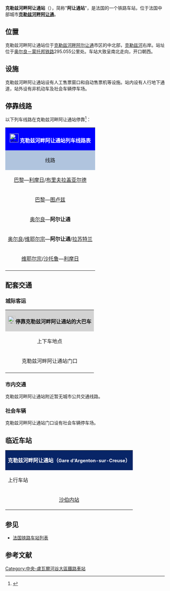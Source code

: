 {{Infobox station
| name          =[[File:Sncf-logo.svg|32x32px]]克勒兹河畔阿让通站<br>(<span style="font-size:small">阿让通站</span>)<br>{{lang|fr|Gare d'Argenton-sur-Creuse}}
| type          = [[法国铁路|法国铁路]]
| image = File:Argenton-sur-Creuse gare 6.jpg
|image_caption = 克勒兹河畔阿让通站
| address       = {{FRA}}[[安德尔省|安德尔省]][[克勒兹河畔阿尔让通|克勒兹河畔阿尔让通]]
| latd          = 46
| latm          = 35
| lats          = 32
| latNS         = N
| longd         = 1
| longm         = 31
| longs         = 06
| longEW        = E
| operator = [[File:Sncf-logo.svg|32x32px]]
| coordinates_display = yes
| iso_region    = FR
| line          = 
* [[奥尔良－蒙托邦铁路|奥尔良－蒙托邦铁路]]
| platform      = 1侧式站台，1岛式站台
| tracks        = 3
| elevation = 110米
| opened        = 1847年7月20日
| rebuilt =1987年11月21日
| status = 使用中
| closed        = 
| passengers= 131,897人次<ref>{{Cite web|url=https://ressources.data.sncf.com/explore/dataset/frequentation-gares/?sort=voyageurs_2014&q=argenton|title=Fréquentation en gares|accessdate=2016-11-12|author=SNCF|date=|language=法语|publisher=SNCF Open Data}}</ref>
| pass_year= 2015年
| station_type = 客运车站，兼办货运业务
| connections = 
*[[沙托鲁城市公共交通|沙托鲁城市公共交通]]
*安德尔省城际客运
| route_map =
| map_locator   = 
| note =
}}

'''克勒兹河畔阿让通站'''（{{lang-fr|Gare d'Argenton-sur-Creuse}}），简称"'''阿让通站'''"，是法国的一个铁路车站，位于法国中部城市'''[[克勒兹河畔阿让通|克勒兹河畔阿让通]]'''。

==位置==

克勒兹河畔阿让通站位于[[克勒兹河畔阿尔让通|克勒兹河畔阿尔让通]]市区的中北部，[[克勒兹河|克勒兹河]]右岸。站址位于[[奥尔良－蒙托邦铁路|奥尔良－蒙托邦铁路]]295.055公里处。车站大致呈南北走向，开口朝西。

==设施==

克勒兹河畔阿让通站设有人工售票窗口和自动售票机等设施。站内设有人行地下通道，站外设有非机动车及社会车辆停车场。

== 停靠线路 ==

{{动态列表|最后更新时间：2017年4月7日。本章节内容仅供参考，不排除临时性的变更。欢迎修正和补充}}

以下列车线路在克勒兹河畔阿让通站停靠<ref>{{Cite web|url=https://www.ter.sncf.com/centre-val-de-loire/gares/87597120/Argenton-sur-Creuse/pratique|title=GARE ARGENTON-SUR-CREUSE|accessdate=2017-04-06|author=SNCF|date=|language=法语|publisher=TER Centre-Val-de-Loire|archive-date=2018-02-19|archive-url=https://web.archive.org/web/20180219210808/https://www.ter.sncf.com/centre-val-de-loire/gares/87597120/Argenton-sur-Creuse/pratique|dead-url=no}}</ref>：

{| class="wikitable mw-collapsible" 
|colspan="5" style="background:#0000FF" align="center" |[[File:Sncf-logo.svg|28x28px]] <font color=#FFFFFF>'''克勒兹河畔阿让通站列车线路表'''</font>
|-
!style="background:#B0C4DE"| 线路
!style="background:#B0C4DE"|车种
!style="background:#B0C4DE"|上一站
!style="background:#B0C4DE"|下一站
!style="background:#B0C4DE"|大致运行频率{{noteTag|name=noteA}}
|-
|[[巴黎奥斯特里茨站|巴黎]]—[[利摩日贝尼迪克坦站|利摩日]]/[[布里夫拉盖亚尔德站|布里夫拉盖亚尔德]]
| rowspan="2" align="center" |'''[[法国城际列车|INTERCITÉS]]'''
|[[沙托鲁站|沙托鲁]]
|[[拉苏特兰站|拉苏特兰]]
|每天1趟
|-
|[[巴黎奥斯特里茨站|巴黎]]—[[图卢兹马塔比奥站|图卢兹]]
|[[沙托鲁站|沙托鲁]]
|[[拉苏特兰站|拉苏特兰]]
|每天1趟{{noteTag|name=noteB}}
|-
|[[奥尔良站|奥尔良]]—'''阿尔让通'''
| rowspan="3" align="center"|'''[[法国大区列车|TER]]'''
|[[沙托鲁站|沙托鲁]]
|（终点）
|每天2趟左右
|-
|[[奥尔良站|奥尔良]]/[[维耶尔宗城站|维耶尔宗]]—'''阿尔让通'''/[[拉苏特兰站|拉苏特兰]]
|[[沙伯内站|沙伯内]]
|[[埃居宗站|埃居宗]]
|每天1趟
|-
|[[维耶尔宗站|维耶尔宗]]/[[沙托鲁站|沙托鲁]]—[[利摩日贝尼迪克坦站|利摩日]]
|[[沙托鲁站|沙托鲁]]
|[[埃居宗站|埃居宗]]
|每天7趟左右
|-
|colspan="5" style="background:#FFFFFF"|{{noteFoot|1=
{{noteTag|name=noteA|1=在本栏中，往返1次为"1趟"；除特别标明外，其数据仅工作日有效，周末及节假日列车数量可能会减少}}
{{noteTag|name=noteB|1=去程（图卢兹方向）仅每周五、六、日开行}}
}}
|}

==配套交通==

===城际客运===

{| class="wikitable mw-collapsible" 
|colspan="3" align="center" style="background:#D3D3D3" |[[File:BSicon_BUS.svg|24x24px]]'''停靠克勒兹河畔阿让通站的大巴车'''
|-
!align="center" |上下车地点
!align="center" |运营单位
!align="center" |主要目的地{{noteTag|name=noteA}}
|-
| rowspan="2" align="center" |克勒兹河畔阿让通站门口
|align="center" |{{link-fr|安德尔省城际客运|Réseau interurbain de l'Indre}}<br>Aile Bleue
|
* N线（每天1班，仅周一至五运行，部分时段需提前预定）：[[勒蓬克雷蒂安沙伯内|勒蓬克雷蒂安沙伯内]]、[[圣戈捷|圣戈捷]]、[[勒布朗|勒布朗]]
|-
|align="center" |[[SNCF|SNCF]]{{noteTag|name=noteB}}
|
* [[沙托鲁|沙托鲁]]
*''当某条铁路线施工或罢工时，SNCF可能会提供途径该线路沿途站点的大巴车''
|-
|colspan="3" style="background:#FFFFFF"|{{noteFoot|1=
{{noteTag|name=noteA|1=本栏不包括可以联程中转前往的目的地}}
{{noteTag|name=noteB|1=其车票可与SNCF的同线路车票通用}}
}}
|}

===市内交通===

克勒兹河畔阿让通站附近暂无城市公共交通线路。

===社会车辆===

克勒兹河畔阿让通站门口设有社会车辆停车场。

==临近车站==

{|class="wikitable mw-collapsible" style="margin: 0 auto; text-align:center; width:42em;"
|colspan="3"  style="background:#082567" |<font color=#FFFFFF>'''克勒兹河畔阿让通站（<span style="font-size:11pt;">Gare d'Argenton-sur-Creuse</span>）'''</font>
|-
!上行车站
!线路
!下行车站
|-
|align="center" |[[沙伯内站|沙伯内站]]
|align="center" |'''[[奥尔良－蒙托邦铁路|奥尔良－蒙托邦铁路]]'''
|align="center" |[[埃居宗站|埃居宗站]]
|}

==参见==

* [[法国铁路车站列表|法国铁路车站列表]]

== 参考文献 ==
{{Reflist}}

[[Category:中央-盧瓦爾河谷大區鐵路車站|Category:中央-盧瓦爾河谷大區鐵路車站]]